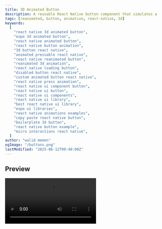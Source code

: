 ```yaml
---
title: 3D Animated Button
description: A reusable React Native button component that simulates a 3D or cartoon-style press effect using Reanimated. It animates downwards relative to a static base, providing clear visual feedback. Includes support for icons, loading/disabled states, and respects system reduced motion settings.
tags: [reanimated, button, animation, react-native, 3d]
keywords:
  [
    "react native 3d animated button",
    "expo 3d animated button",
    "react native animated button",
    "react native button animation",
    "3d button react native",
    "animated pressable react native",
    "react native reanimated button",
    "reanimated 3d animation",
    "react native loading button",
    "disabled button react native",
    "custom animated button react native",
    "react native press animation",
    "react native ui component button",
    "react native ui button",
    "react native ui components",
    "react native ui library",
    "best react native ui library",
    "expo ui libraries",
    "react native animations examples",
    "copy paste react native button",
    "boilerplate 3d button",
    "react native button example",
    "micro interactions react native",
  ]
author: "walid memon"
ogImage: "/buttons.png"
lastModified: "2025-06-12T09:40:00Z"
---
```


## Preview

<Video src="https://cdn.jsdelivr.net/gh/waleedcj/EziuiAssets/buttonsScreenmp4.mp4"  aria-label='Buttons' />

## Installation


  ```typescript:ThreeDimensionAnimatedButton.tsx
  import { ReactElement } from "react";
import {
	ActivityIndicator,
	Pressable,
	StyleSheet,
	Text,
	View,
} from "react-native";
import Animated, {
	interpolate,
	useAnimatedStyle,
	useSharedValue,
	withTiming,
	ReduceMotion,
} from "react-native-reanimated";

export type AnimatedCartoonButtonProps = {
	accessibilityHint?: string;
	accessibilityLabel?: string;
	Icon?: ReactElement;
	isDisabled?: boolean;
	isLoading?: boolean;
	onPress: () => void;
	buttonColor: string;
	buttonShadowColor: string;
    textColor: string;
	title: string;
	reduceMotion?: "never" | "always" | "system";
}

const DURATION = 150; // Reduced duration often feels better for this effect
const BORDER_RADIUS = 8;
const HEIGHT = 42;
const SHADOW_HEIGHT = 8; // Thickness of the 3D effect "base"

export const ThreeDimensionAnimatedButton = ({
	accessibilityHint,
	accessibilityLabel,
	Icon,
	isDisabled = false,
	isLoading = false,
	onPress,
	buttonColor,
	buttonShadowColor,
    textColor,
	title,
	reduceMotion = "system",
}: AnimatedCartoonButtonProps) => {
	const transition = useSharedValue(0); // 0 = up, 1 = pressed down
	const isActive = useSharedValue(false); // Track if press is still active

	// Determine the ReduceMotion setting
	const motionSetting =
		reduceMotion === "never"
			? ReduceMotion.Never
			: reduceMotion === "always"
				? ReduceMotion.Always
				: ReduceMotion.System;

	// Define animation config once
	const timingConfigPress = {
		duration: DURATION,
		reduceMotion: motionSetting,
	};
	const timingConfigRelease = {
		duration: DURATION,
		reduceMotion: motionSetting,
	};

	// Animated style for the main button content layer
	const animatedButtonStyle = useAnimatedStyle(() => {
		return {
			// Interpolate top position: 0 (up) to SHADOW_HEIGHT (down)
			top: interpolate(transition.value, [0, 1], [0, SHADOW_HEIGHT]),
			// Apply opacity for disabled state here
			opacity: isDisabled ? 0.5 : 1,
			// Set background color here
			backgroundColor: buttonColor, // Use your primary button color
		};
	});

	return (
		<Pressable
			accessibilityHint={accessibilityHint}
			accessibilityLabel={accessibilityLabel}
			accessibilityRole="button"
			accessibilityState={{
				busy: isLoading,
				disabled: isDisabled || isLoading,
			}}
			disabled={isDisabled || isLoading}
			
			onPress={onPress}
			onPressIn={() => {
				isActive.value = true;
				// Animate to pressed state (value = 1)
				transition.value = withTiming(1, timingConfigPress, (finished) => {
					// If released *during* the press animation, animate back up
					if (!isActive.value && finished !== false) { // Check finished is not explicitly false (interrupted)
						transition.value = withTiming(0, timingConfigRelease);
					}
				});
			}}
			onPressOut={() => {
				// Animate back to released state (value = 0) only if press animation completed or started
				if (transition.value > 0 || isActive.value) {
					transition.value = withTiming(0, timingConfigRelease);
				}
				isActive.value = false;
			}}
		>
			{/* Container View manages the total height and holds both layers */}
			<View style={styles.pressableContainer}>
				{/* Shadow Layer (Static) */}
				<View style={[styles.shadow, { backgroundColor: buttonShadowColor }]} />

				{/* Button Content Layer (Animated) */}
				<Animated.View style={[styles.buttonContent, animatedButtonStyle]}>
					{isLoading ? (
						<ActivityIndicator color={textColor} size={18} />
					) : (
						<>
							{Icon}
							<Text
								numberOfLines={1}
								style={[styles.title, { color: textColor }]}
							>
								{title}
							</Text>
						</>
					)}
				</Animated.View>
			</View>
		</Pressable>
	);
};

const styles = StyleSheet.create({
	// This View contains both the shadow and the animated button content
	// Its height accommodates the button + the visible shadow part
	pressableContainer: {
		height: HEIGHT + SHADOW_HEIGHT,
		width: "100%",
	},
	// The visible "base" or "shadow" of the 3D button
	shadow: {
		borderRadius: BORDER_RADIUS,
		height: HEIGHT,
		width: "100%",
		position: 'absolute', // Position it absolutely within the container
		bottom: 0,          // Stick it to the bottom
		left: 0,
	},
	// The main button content layer (the part that moves)
	buttonContent: {
		alignItems: "center",
		borderRadius: BORDER_RADIUS,
		flexDirection: "row",
		gap: 8,
		height: HEIGHT,
		justifyContent: "center",
		paddingHorizontal: 12,
		paddingVertical: 8,
		width: "100%",
		position: 'absolute',
		left: 0,
	},
	title: {
		flexShrink: 1,
		fontSize: 18,
		fontWeight: "600",
	},
});
```

  

## Usage


  ```typescript:App.tsx
import React, { useState } from 'react';
import { View, StyleSheet, Alert } from 'react-native';
import { ThreeDimensionAnimatedButton } from "@/components/ui/Buttons/ThreeDimensionAnimatedButton";
import MaterialCommunityIcons from '@expo/vector-icons/MaterialCommunityIcons';

export default function App() {
  const [isLoading, setIsLoading] = useState(false);

  const handleLoadingPress = () => {
    setIsLoading(true);
    setTimeout(() => {
      setIsLoading(false);
    }, 2500); 
  };

  return (
		<ThreeDimensionAnimatedButton
			buttonColor={colors.PrimaryNormal}
			textColor={colors.Neutral0}
			buttonShadowColor={colors.PrimaryDisable}
			onPress={() => {}}
			title="3D Action"
			reduceMotion="never"
			Icon={<MaterialCommunityIcons name="human" size={18} color={colors.Neutral0} />}
		/>
	);
}
  ```

## Props
| Prop                 | Type                           | Default    | Required | Description                                          |
| -------------------- | ------------------------------ | ---------- | -------- | ---------------------------------------------------- |
| `title`              | `string`                       |            | Yes      | Text label displayed on the button.                  |
| `onPress`            | `() => void`                   |            | Yes      | Function called when the button is pressed.          |
| `Icon`               | `ReactElement`                 |            | No       | Optional icon element displayed left of the title.   |
| `isDisabled`         | `boolean`                      | `false`    | No       | Disables button interaction and styles it.           |
| `isLoading`          | `boolean`                      | `false`    | No       | Shows loading indicator instead of title/icon.       |
| `reduceMotion`       | `'never' \| 'always' \| 'system'` | `'system'` | No       | Controls if animation respects system motion settings. |
| `accessibilityHint`  | `string`                       |            | No       | Accessibility hint for screen readers.               |
| `accessibilityLabel` | `string`                       |            | No       | Main accessibility label for the button.             |
